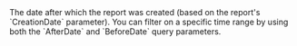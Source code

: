   
<ParamField query="AfterDate" type="timestamp" >     
The date after which the report was created (based on the report's `CreationDate` parameter). You can filter on a specific time range by using both the `AfterDate` and `BeforeDate` query parameters.  
</ParamField>